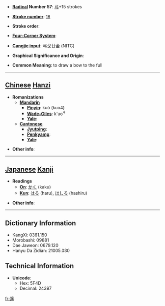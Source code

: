 * '''[[Wiktionary:Chinese radical index| Radical]] Number 57''': [[Wiktionary:Chinese radical index 弓|弓]]+15 strokes

* '''[[Wiktionary:Chinese total strokes index|Stroke number]]''': [[Wiktionary:Chinese total strokes index 18|18]]

* '''Stroke order''': 

* '''[[Wiktionary:Chinese four corner index|Four-Corner System]]''': 

* '''[[Wiktionary:Chinese Cangjie index|Cangjie input]]''': 弓戈廿金 (NITC)

* '''Graphical Significance and Origin''': 

* '''Common Meaning''': to draw a bow to the full

----

== [[Chinese]] [[Hanzi]] ==

* '''Romanizations'''
** '''[[Mandarin]]'''
*** '''[[Pinyin]]''': kuò (kuo4)
*** '''[[Wade-Giles]]''': k'uo<sup>4</sup>
*** '''[[Yale]]''': 
** '''[[Cantonese]]'''
*** '''[[Jyutping]]''':
*** '''[[Penkyamp]]''': 
*** '''[[Yale]]''': 

* '''Other info''': 

----

== [[Japanese]] [[Kanji]] ==

* '''Readings'''
** '''[[On]]''': [[かく]] (kaku)
** '''[[Kun]]''': [[はる]] (haru), [[はしる]] (hashiru)

* '''Other info''':  

----

== Dictionary Information ==

* KangXi: 0361.150
* Morobashi: 09881
* Dae Jaweon: 0679.120
* Hanyu Da Zidian: 21005.030

== Technical Information ==

* '''Unicode''':
** Hex: 5F4D
** Decimal: 24397

[[fr:彍]]